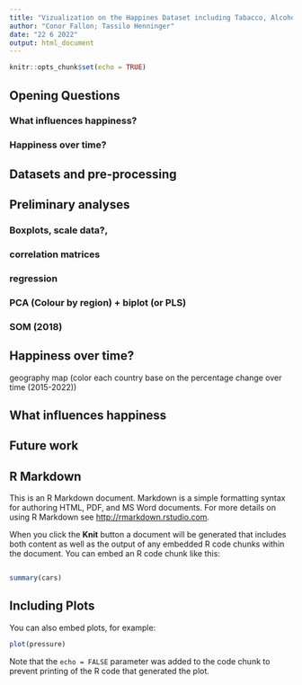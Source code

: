 ```yaml
---
title: "Vizualization on the Happines Dataset including Tabacco, Alcohole and Internet consumption"
author: "Conor Fallon; Tassilo Henninger"
date: "22 6 2022"
output: html_document
---
```


```r
knitr::opts_chunk$set(echo = TRUE)
```

## Opening Questions
### What influences happiness?
### Happiness over time?

## Datasets and pre-processing

## Preliminary analyses
### Boxplots, scale data?,
### correlation matrices
### regression
### PCA (Colour by region) + biplot (or PLS)
### SOM (2018)

## Happiness over time?

geography map (color each country base on the percentage change over time (2015-2022))



## What influences happiness

## Future work

## R Markdown

This is an R Markdown document. Markdown is a simple formatting syntax for authoring HTML, PDF, and MS Word documents. For more details on using R Markdown see <http://rmarkdown.rstudio.com>.

When you click the **Knit** button a document will be generated that includes both content as well as the output of any embedded R code chunks within the document. You can embed an R code chunk like this:

```r
```


```r
summary(cars)
```

## Including Plots

You can also embed plots, for example:

```r
plot(pressure)
```

Note that the `echo = FALSE` parameter was added to the code chunk to prevent printing of the R code that generated the plot.
